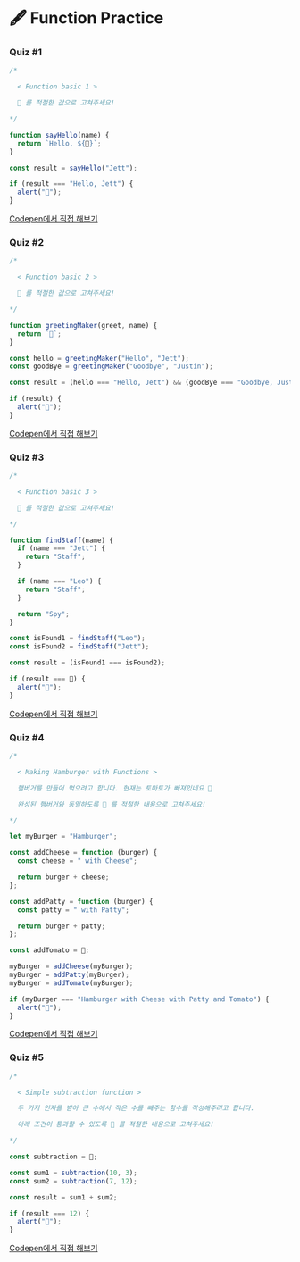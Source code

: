 # 🖋  Function Practice

### Quiz #1

```javascript
/*

  < Function basic 1 >

  💬 를 적절한 값으로 고쳐주세요!

*/

function sayHello(name) {
  return `Hello, ${💬}`;
}

const result = sayHello("Jett");

if (result === "Hello, Jett") {
  alert("🎉");
}
```

[Codepen에서 직접 해보기](https://codepen.io/vanillacoding/pen/ff557febf996cb0a0b8b3e5ee0b72975)



### Quiz #2

```javascript
/*

  < Function basic 2 >

  💬 를 적절한 값으로 고쳐주세요!

*/

function greetingMaker(greet, name) {
  return `💬`;
}

const hello = greetingMaker("Hello", "Jett");
const goodBye = greetingMaker("Goodbye", "Justin");

const result = (hello === "Hello, Jett") && (goodBye === "Goodbye, Justin");

if (result) {
  alert("🎉");
}
```

[Codepen에서 직접 해보기](https://codepen.io/vanillacoding/pen/xxXNJLG)



### Quiz #3

```javascript
/*

  < Function basic 3 >

  💬 를 적절한 값으로 고쳐주세요!

*/

function findStaff(name) {
  if (name === "Jett") {
    return "Staff";
  }

  if (name === "Leo") {
    return "Staff";
  }

  return "Spy";
}

const isFound1 = findStaff("Leo");
const isFound2 = findStaff("Jett");

const result = (isFound1 === isFound2);

if (result === 💬) {
  alert("🎉");
}
```

[Codepen에서 직접 해보기](https://codepen.io/vanillacoding/pen/zYEQLEO)



### Quiz #4

```javascript
/*

  < Making Hamburger with Functions >

  햄버거를 만들어 먹으려고 합니다. 현재는 토마토가 빠져있네요 🍅

  완성된 햄버거와 동일하도록 💬 를 적절한 내용으로 고쳐주세요!

*/

let myBurger = "Hamburger";

const addCheese = function (burger) {
  const cheese = " with Cheese";

  return burger + cheese;
};

const addPatty = function (burger) {
  const patty = " with Patty";

  return burger + patty;
};

const addTomato = 💬;

myBurger = addCheese(myBurger);
myBurger = addPatty(myBurger);
myBurger = addTomato(myBurger);

if (myBurger === "Hamburger with Cheese with Patty and Tomato") {
  alert("🎉");
}
```

[Codepen에서 직접 해보기](https://codepen.io/vanillacoding/pen/53d82a88cffdcd23fbb84e54b7df74ce)



### Quiz #5

```javascript
/*

  < Simple subtraction function >

  두 가지 인자를 받아 큰 수에서 작은 수를 빼주는 함수를 작성해주려고 합니다.

  아래 조건이 통과할 수 있도록 💬 를 적절한 내용으로 고쳐주세요!

*/

const subtraction = 💬;

const sum1 = subtraction(10, 3);
const sum2 = subtraction(7, 12);

const result = sum1 + sum2;

if (result === 12) {
  alert("🎉");
}
```

[Codepen에서 직접 해보기](https://codepen.io/vanillacoding/pen/jOGopZQ)
